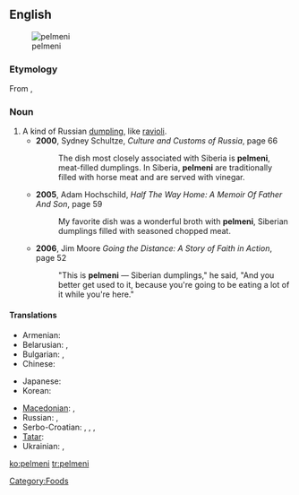 ==English==
{{wikipedia}}
[[Image:Pelmeni.jpg|thumb|pelmeni]]

===Etymology===
From {{etyl|ru}} {{term|пельмени||tr=pel'méni|lang=ru|sc=Cyrl}}, {{singular}} {{term|пельмень||tr=pel'mén'|lang=ru|sc=Cyrl}}

===Noun===
{{en-noun}}

# A kind of Russian [[dumpling]], like [[ravioli]].
#*'''2000''', Sydney Schultze, ''Culture and Customs of Russia'', page 66
#*:The dish most closely associated with Siberia is '''pelmeni''', meat-filled dumplings. In Siberia, '''pelmeni''' are traditionally filled with horse meat and are served with vinegar.
#*'''2005''', Adam Hochschild, ''Half The Way Home: A Memoir Of Father And Son'', page 59
#*:My favorite dish was a wonderful broth with '''pelmeni''', Siberian dumplings filled with seasoned chopped meat.
#*'''2006''', Jim Moore ''Going the Distance: A Story of Faith in Action'', page 52
#*:"This is '''pelmeni''' — Siberian dumplings," he said, "And you better get used to it, because you're going to be eating a lot of it while you're here."

====Translations====
{{trans-top|Russian dumplings}}
* Armenian: {{t|hy|պելմենի|tr=pelmeni|sc=Armn}}
* Belarusian: {{t|be|пяльмень|m|tr=pjal'mén'|sc=Cyrl}}, {{qualifier|usually plural}} {{t|be|пяльмені|m|p|tr=pjal'méni|sc=Cyrl}}
* Bulgarian: {{t|bg|пелмен|m|tr=pelmén|sc=Cyrl}}, {{qualifier|usually plural}} {{t|bg|пелмени|m|p|tr=pelméni|sc=Cyrl}}
* Chinese:
*: {{trreq|Mandarin}}
* Japanese: {{t|ja|ペリメニ|tr=perimeni|sc=Jpan}}
* Korean: {{t|ko|펠메니|tr=pelmeni|sc=Kore}}
{{trans-mid}}
* [[Macedonian]]: {{t|mk|пелмен|m|tr=pelmén|sc=Cyrl}}, {{qualifier|usually plural}} {{t|mk|пелмени|m|p|tr=pelméni|sc=Cyrl}}
* Russian: {{t|ru|пельмень|m|tr=pel'mén'|sc=Cyrl}}, {{qualifier|usually plural}} {{t|ru|пельмени|m|p|tr=pel'méni|sc=Cyrl}}
* Serbo-Croatian: {{t|sh|пелмен|m}}, {{t|sh|pelmen|m}}, {{qualifier|usually plural}} {{t|sh|пелмени|m|p}}, {{t|sh|pelmeni|m|p}}
* [[Tatar]]: {{t|tt|пилмән|sc=Cyrl}}
* Ukrainian: {{t|uk|пельмень|m|tr=pel'mén'|sc=Cyrl}}, {{qualifier|usually plural}} {{t|uk|пельмені|m|p|tr=pel'méni|sc=Cyrl}}
{{trans-bottom}}

[[Category:Foods]]

[[ko:pelmeni]]
[[tr:pelmeni]]